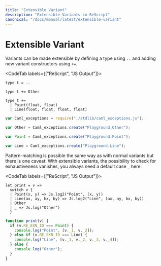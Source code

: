 ```yaml
---
title: "Extensible Variant"
description: "Extensible Variants in ReScript"
canonical: "/docs/manual/latest/extensible-variant"
---
```


# Extensible Variant

Variants can be made extensible by defining a type using `..` and adding new variant constructors using `+=`.

<CodeTab labels={["ReScript", "JS Output"]}>

```res example
type t = ..

type t += Other

type t +=
  | Point(float, float)
  | Line(float, float, float, float)
```
```js
var Caml_exceptions = require("./stdlib/caml_exceptions.js");

var Other = Caml_exceptions.create("Playground.Other");

var Point = Caml_exceptions.create("Playground.Point");

var Line = Caml_exceptions.create("Playground.Line");
```

</CodeTab>

Pattern-matching is possible the same way as with normal variants but there is one caveat:
With extensible variants, the possibility to check for exhaustiveness vanishes, you always need a default case `_` here.


<CodeTab labels={["ReScript", "JS Output"]}>


```res example
let print = v =>
  switch v {
  | Point(x, y) => Js.log2("Point", (x, y))
  | Line(ax, ay, bx, by) => Js.log2("Line", (ax, ay, bx, by))
  | Other
  | _ => Js.log("Other")
  }
```
```js
function print(v) {
  if (v.RE_EXN_ID === Point) {
    console.log("Point", [v._1, v._2]);
  } else if (v.RE_EXN_ID === Line) {
    console.log("Line", [v._1, v._2, v._3, v._4]);
  } else {
    console.log("Other");
  } 
}
```

</CodeTab>